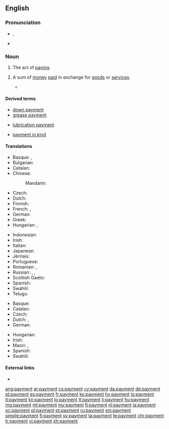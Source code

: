 ==English==

===Pronunciation===
* {{enPR|pāmĕnt}}, {{IPA|/ˈpeɪ̯mənt/|lang=en}}
* {{audio|en-us-payment.ogg|Audio (US)|lang=en}}

===Noun===
{{en-noun|~}}

# {{context|uncountable|lang=en}} The act of [[pay]]ing.
# {{context|countable|lang=en}} A sum of [[money]] [[pay|paid]] in exchange for [[goods]] or [[service]]s.
#* {{quote-book|year=1918|author={{w|W. B. Maxwell}}|chapter=7
|title=[http://openlibrary.org/works/OL1097634W The Mirror and the Lamp]
|passage=“[…] This is Mr. Churchill, who, as you are aware, is good enough to come to us for his diaconate, and, as we hope, for much longer; and being a gentleman of independent means, he declines to take any '''payment'''.” Saying this Walden rubbed his hands together and smiled contentedly.}}

====Derived terms====
{{rel-top3|Terms derived from "payment"}}
* [[down payment]]
* [[grease payment]]
{{rel-mid3}}
* [[lubrication payment]]
{{rel-mid3}}
* [[payment in kind]]
{{rel-bottom}}

====Translations====
{{trans-top|the act of paying}}
* Basque: {{t|eu|ordainketa}}, {{t|eu|ordaintze}}
* Bulgarian: {{t+|bg|плащане|n|tr=pláštane|sc=Cyrl}}
* Catalan: {{t|ca|pagament|m}}
* Chinese:
*: Mandarin: {{t+|cmn|付款|tr=fùkuǎn}}
* Czech: {{t|cs|platba|f}}
* Dutch: {{t+|nl|betaling|f}}
* Finnish: {{t+|fi|maksu}}
* French: {{t+|fr|paiement|m}}, {{t+|fr|payement|m}}
* German: {{t+|de|Bezahlung|f}}
* Greek: {{t+|el|πληρωμή|tr=pliromí|f}}
* Hungarian: {{t+|hu|fizetés}}, {{t+|hu|kifizetés}}
{{trans-mid}}
* Indonesian: {{t+|id|bayar|alt=pembayaran}}
* Irish: {{t|ga|íocaíocht|f}}
* Italian: {{t+|it|pagamento|m}}
* Japanese: {{t|ja|支払い|tr=しはらい, shiharai}}
* Jèrriais: {{t|roa-jer|paiement|m}}
* Portuguese: {{t+|pt|pagamento}}
* Romanian: {{t+|ro|plată|f}}, {{t+|ro|plătire}}
* Russian: {{t+|ru|платёж|m|tr=platjóž|sc=Cyrl}}, {{t+|ru|оплата|f|tr=opláta|sc=Cyrl}}, {{t+|ru|плата|f|tr=pláta|sc=Cyrl}}
* Scottish Gaelic: {{t|gd|dìoladh|m}}
* Spanish: {{t+|es|pago}}
* Swahili: {{t+|sw|malipo}}
* Telugu: {{t+|te|చెల్లింపు|tr=chelliMpu}}
{{trans-bottom}}

{{trans-top|a sum of money paid in exchange for goods or services}}
* Basque: {{t|eu|ordain}}
* Catalan: {{t|ca|pagament|m}}
* Czech: {{t|cs|platba|f}}
* Dutch: {{t+|nl|uitbetaling|f}}, {{t+|nl|betaling|f}}
* German: {{t+|de|Zahlung|f}}
{{trans-mid}}
* Hungarian: {{t+|hu|fizetség}}
* Irish: {{t|ga|íocaíocht|f}}
* Maori: {{t|mi|paremata}}, {{t|mi|utunga}}
* Spanish: {{t+|es|pago|m}}
* Swahili: {{t+|sw|malipo}}
{{trans-bottom}}

====External links====
* {{projectlink|wikipedia}}

[[ang:payment]]
[[ar:payment]]
[[cs:payment]]
[[cy:payment]]
[[da:payment]]
[[de:payment]]
[[et:payment]]
[[es:payment]]
[[fr:payment]]
[[ko:payment]]
[[hy:payment]]
[[io:payment]]
[[it:payment]]
[[kn:payment]]
[[lo:payment]]
[[lt:payment]]
[[li:payment]]
[[hu:payment]]
[[mg:payment]]
[[ml:payment]]
[[my:payment]]
[[fj:payment]]
[[nl:payment]]
[[ja:payment]]
[[oc:payment]]
[[pl:payment]]
[[pt:payment]]
[[ru:payment]]
[[sm:payment]]
[[simple:payment]]
[[fi:payment]]
[[sv:payment]]
[[ta:payment]]
[[te:payment]]
[[chr:payment]]
[[tr:payment]]
[[vi:payment]]
[[zh:payment]]